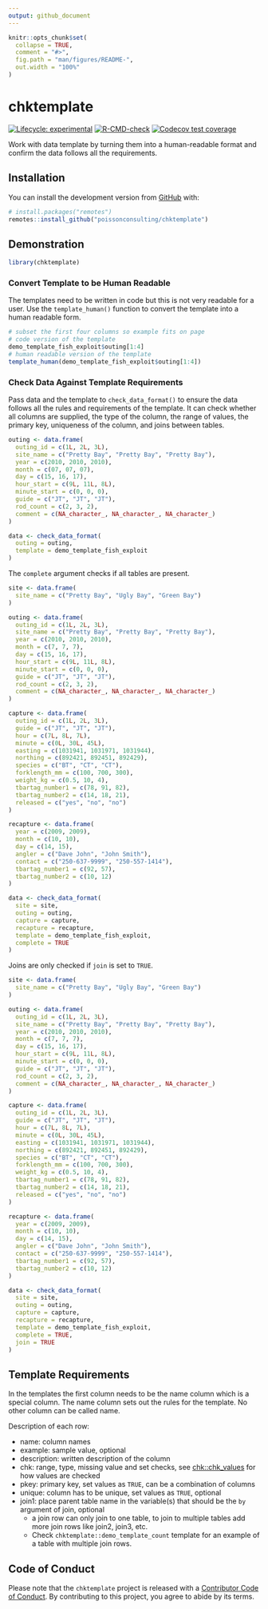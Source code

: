 ```yaml
---
output: github_document
---
```


<!-- README.md is generated from README.Rmd. Please edit that file -->

```r
knitr::opts_chunk$set(
  collapse = TRUE,
  comment = "#>",
  fig.path = "man/figures/README-",
  out.width = "100%"
)
```

# chktemplate

<!-- badges: start -->
[![Lifecycle: experimental](https://img.shields.io/badge/lifecycle-experimental-orange.svg)](https://lifecycle.r-lib.org/articles/stages.html#experimental)
[![R-CMD-check](https://github.com/poissonconsulting/chktemplate/actions/workflows/R-CMD-check.yaml/badge.svg)](https://github.com/poissonconsulting/chktemplate/actions/workflows/R-CMD-check.yaml)
[![Codecov test coverage](https://codecov.io/gh/poissonconsulting/chktemplate/graph/badge.svg)](https://app.codecov.io/gh/poissonconsulting/chktemplate)
<!-- badges: end -->

Work with data template by turning them into a human-readable format and confirm the data follows all the requirements.

## Installation

You can install the development version from [GitHub](https://github.com/poissonconsulting/chktemplate) with:

``` r
# install.packages("remotes")
remotes::install_github("poissonconsulting/chktemplate")
```

## Demonstration

```r
library(chktemplate)
```

### Convert Template to be Human Readable

The templates need to be written in code but this is not very readable for a user. 
Use the `template_human()` function to convert the template into a human readable form. 

```r
# subset the first four columns so example fits on page
# code version of the template
demo_template_fish_exploit$outing[1:4]
# human readable version of the template
template_human(demo_template_fish_exploit$outing[1:4])
```

### Check Data Against Template Requirements 

Pass data and the template to `check_data_format()` to ensure the data follows all the rules and requirements of the template. 
It can check whether all columns are supplied, the type of the column, the range of values, the primary key, uniqueness of the column, and joins between tables.

```r
outing <- data.frame(
  outing_id = c(1L, 2L, 3L),
  site_name = c("Pretty Bay", "Pretty Bay", "Pretty Bay"),
  year = c(2010, 2010, 2010),
  month = c(07, 07, 07),
  day = c(15, 16, 17),
  hour_start = c(9L, 11L, 8L),
  minute_start = c(0, 0, 0),
  guide = c("JT", "JT", "JT"),
  rod_count = c(2, 3, 2),
  comment = c(NA_character_, NA_character_, NA_character_)
)

data <- check_data_format(
  outing = outing,
  template = demo_template_fish_exploit
)
```

The `complete` argument checks if all tables are present.

```r
site <- data.frame(
  site_name = c("Pretty Bay", "Ugly Bay", "Green Bay")
)

outing <- data.frame(
  outing_id = c(1L, 2L, 3L),
  site_name = c("Pretty Bay", "Pretty Bay", "Pretty Bay"),
  year = c(2010, 2010, 2010),
  month = c(7, 7, 7),
  day = c(15, 16, 17),
  hour_start = c(9L, 11L, 8L),
  minute_start = c(0, 0, 0),
  guide = c("JT", "JT", "JT"),
  rod_count = c(2, 3, 2),
  comment = c(NA_character_, NA_character_, NA_character_)
)

capture <- data.frame(
  outing_id = c(1L, 2L, 3L),
  guide = c("JT", "JT", "JT"),
  hour = c(7L, 8L, 7L),
  minute = c(0L, 30L, 45L),
  easting = c(1031941, 1031971, 1031944),
  northing = c(892421, 892451, 892429),
  species = c("BT", "CT", "CT"),
  forklength_mm = c(100, 700, 300),
  weight_kg = c(0.5, 10, 4),
  tbartag_number1 = c(78, 91, 82),
  tbartag_number2 = c(14, 18, 21),
  released = c("yes", "no", "no")
)

recapture <- data.frame(
  year = c(2009, 2009),
  month = c(10, 10),
  day = c(14, 15),
  angler = c("Dave John", "John Smith"),
  contact = c("250-637-9999", "250-557-1414"),
  tbartag_number1 = c(92, 57),
  tbartag_number2 = c(10, 12)
)

data <- check_data_format(
  site = site,
  outing = outing,
  capture = capture,
  recapture = recapture,
  template = demo_template_fish_exploit,
  complete = TRUE
)
```

Joins are only checked if `join` is set to `TRUE`.

```r
site <- data.frame(
  site_name = c("Pretty Bay", "Ugly Bay", "Green Bay")
)

outing <- data.frame(
  outing_id = c(1L, 2L, 3L),
  site_name = c("Pretty Bay", "Pretty Bay", "Pretty Bay"),
  year = c(2010, 2010, 2010),
  month = c(7, 7, 7),
  day = c(15, 16, 17),
  hour_start = c(9L, 11L, 8L),
  minute_start = c(0, 0, 0),
  guide = c("JT", "JT", "JT"),
  rod_count = c(2, 3, 2),
  comment = c(NA_character_, NA_character_, NA_character_)
)

capture <- data.frame(
  outing_id = c(1L, 2L, 3L),
  guide = c("JT", "JT", "JT"),
  hour = c(7L, 8L, 7L),
  minute = c(0L, 30L, 45L),
  easting = c(1031941, 1031971, 1031944),
  northing = c(892421, 892451, 892429),
  species = c("BT", "CT", "CT"),
  forklength_mm = c(100, 700, 300),
  weight_kg = c(0.5, 10, 4),
  tbartag_number1 = c(78, 91, 82),
  tbartag_number2 = c(14, 18, 21),
  released = c("yes", "no", "no")
)

recapture <- data.frame(
  year = c(2009, 2009),
  month = c(10, 10),
  day = c(14, 15),
  angler = c("Dave John", "John Smith"),
  contact = c("250-637-9999", "250-557-1414"),
  tbartag_number1 = c(92, 57),
  tbartag_number2 = c(10, 12)
)

data <- check_data_format(
  site = site,
  outing = outing,
  capture = capture,
  recapture = recapture,
  template = demo_template_fish_exploit,
  complete = TRUE,
  join = TRUE
)
```

## Template Requirements

In the templates the first column needs to be the name column which is a special column.
The name column sets out the rules for the template.
No other column can be called name.

Description of each row:

- name: column names
- example: sample value, optional
- description: written description of the column
- chk: range, type, missing value and set checks, see [chk::chk_values](https://poissonconsulting.github.io/chk/reference/check_values.html) for how values are checked 
- pkey: primary key, set values as `TRUE`, can be a combination of columns
- unique: column has to be unique, set values as `TRUE`, optional
- join1: place parent table name in the variable(s) that should be the `by` argument of join, optional
  - a join row can only join to one table, to join to multiple tables add more join rows like join2, join3, etc. 
  - Check `chktemplate::demo_template_count` template for an example of a table with multiple join rows.

## Code of Conduct

Please note that the `chktemplate` project is released with a [Contributor Code of Conduct](https://contributor-covenant.org/version/2/0/CODE_OF_CONDUCT.html). 
By contributing to this project, you agree to abide by its terms.
